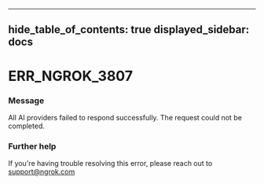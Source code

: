 

---
hide_table_of_contents: true
displayed_sidebar: docs
---


# ERR_NGROK_3807

### Message
All AI providers failed to respond successfully. The request could not be completed.

<ErrorDetails />



### Further help
If you're having trouble resolving this error, please reach out to [support@ngrok.com](mailto:support@ngrok.com?subject=Help%20with%20ERR_NGROK_3807)

